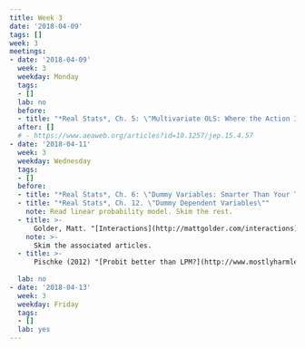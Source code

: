 ```yaml
---
title: Week 3
date: '2018-04-09'
tags: []
week: 3
meetings:
- date: '2018-04-09'
  week: 3
  weekday: Monday
  tags:
  - []
  lab: no
  before:
  - title: "*Real Stats*, Ch. 5: \"Multivariate OLS: Where the Action Is\""
  after: []
  # - https://www.aeaweb.org/articles?id=10.1257/jep.15.4.57
- date: '2018-04-11'
  week: 3
  weekday: Wednesday
  tags:
  - []
  before: 
  - title: "*Real Stats*, Ch. 6: \"Dummy Variables: Smarter Than Your Think\""
  - title: "*Real Stats*, Ch. 12. \"Dummy Dependent Variables\""
    note: Read linear probability model. Skim the rest.
  - title: >-
      Golder, Matt. "[Interactions](http://mattgolder.com/interactions)". 
    note: >-
      Skim the associated articles.
  - title: >-
      Pischke (2012) "[Probit better than LPM?](http://www.mostlyharmlesseconometrics.com/2012/07/probit-better-than-lpm/)", mostlyharmlesseconometrics.com.
      
  lab: no
- date: '2018-04-13'
  week: 3
  weekday: Friday
  tags:
  - []
  lab: yes
---
```


